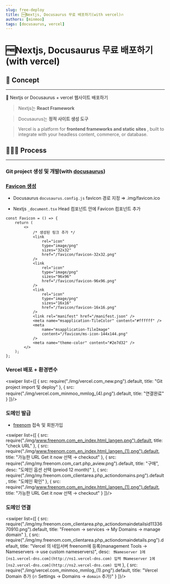 ```yaml
---
slug: free-deploy
title: 🆓Nextjs, Docusaurus 무료 배포하기(with vercel)🔥
authors: [minmoo]
tags: [docusaurus, vercel]
---
```


# 🆓Nextjs, Docusaurus 무료 배포하기(with vercel)

## 💬 Concept

---

<aside>
📌 Nextjs or Docusaurus + vercel 웹사이트 배포하기

</aside>

> Nextjs는 **React Framework**

> Docusaurus는 **정적 사이트 생성 도구**
> 

> Vercel is a platform for **frontend frameworks and static sites**
, built to integrate with your headless content, commerce, or database.
> 

## 🧑🏻‍💻 Process

---

### Git project 생성 및 개발(with [docusaurus](https://docusaurus.io/ko/))

### [Favicon 생성](https://www.favicon-generator.org/)

- Docusaurus
`docusaurus.config.js` favicon 경로 지정 ⇒ .img/favicon.ico

- Nextjs
`_document.tsx` Head 컴포넌트 안에 Favicon 컴포넌트 추가

```tsx
const Favicon = () => {
	return (
		<>
			/* 생성된 링크 추가 */
			<link
				rel="icon"
				type="image/png"
				sizes="32x32"
				href="/favicon/favicon-32x32.png"
			/>
			<link
				rel="icon"
				type="image/png"
				sizes="96x96"
				href="/favicon/favicon-96x96.png"
			/>
			<link
				rel="icon"
				type="image/png"
				sizes="16x16"
				href="/favicon/favicon-16x16.png"
			/>
			<link rel="manifest" href="/manifest.json" />
			<meta name="msapplication-TileColor" content="#ffffff" />
			<meta
				name="msapplication-TileImage"
				content="/favicon/ms-icon-144x144.png"
			/>
			<meta name="theme-color" content="#2e7d32" />
		</>
	);
};

```



### Vercel 배포 + 환경변수
<swiper list={[
    {
        src: require("./img/vercel.com_new.png").default,
        title: "Git project import 및 deploy"
    },
    {
        src: require("./img/vercel.com_minmoo_mmlog_(4).png").default,
        title: "연결완료"
    }
]}/>

### 도메인 발급

- [freenom](https://www.freenom.com/en/index.html?lang=en) 접속 및 회원가입

<swiper list={[
    {
        src: require("./img/www.freenom.com_en_index.html_langen.png").default,
        title: "check URL"
    },
    {
        src: require("./img/www.freenom.com_en_index.html_langen_(1).png").default,
        title: "가능한 URL Get it now 선택 → checkout"
    },
    {
        src: require("./img/my.freenom.com_cart.php_aview.png").default,
        title: "구매",
        desc: "도메인 옵션 선택 (preiod 12 month)"
    },
    {
        src: require("./img/my.freenom.com_clientarea.php_actiondomains.png").default,
        title: "도메인 확인"
    },
    {
        src: require("./img/www.freenom.com_en_index.html_langen_(1).png").default,
        title: "가능한 URL Get it now 선택 → checkout"
    }
]}/>


### 도메인 연결

<swiper list={[
    {
        src: require("./img/my.freenom.com_clientarea.php_actiondomaindetailsid1133670910.png").default,
        title: "Freenom → services → My Domains → manage domain"
    },
    {
        src: require("./img/my.freenom.com_clientarea.php_actiondomaindetails.png").default,
        title: "Vercel 의 네임서버 freenom에 등록(management Tools → Nameservers  → use custom nameservers)",
        desc: ` ❗Nameserver 1에 [ns1.vercel-dns.com](http://ns1.vercel-dns.com) 입력
    ❗Nameserver 1에 [ns2.vercel-dns.com](http://ns2.vercel-dns.com) 입력`
    },
    {
        src: require("./img/vercel.com_minmoo_mmlog_(1).png").default,
        title: "Vercel Domain 추가 (🔥 Settings → Domains → `domain` 추가)"
    }
]}/>